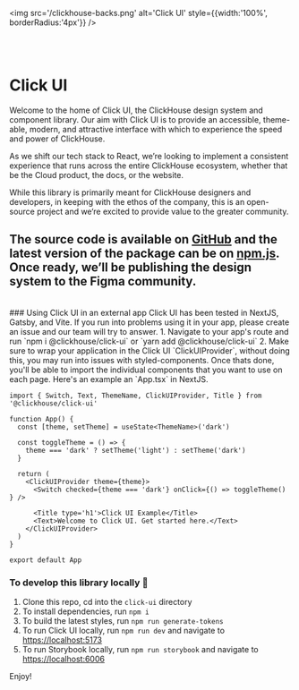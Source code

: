 
<img src='/clickhouse-backs.png' alt='Click UI' style={{width:'100%', borderRadius:'4px'}} />

<br /><br />

# Click UI
Welcome to the home of Click UI, the ClickHouse design system and component library. Our aim with Click UI is to provide an accessible, theme-able, modern, and attractive interface with which to experience the speed and power of ClickHouse.

As we shift our tech stack to React, we’re looking to implement a consistent experience that runs across the entire ClickHouse ecosystem, whether that be the Cloud product, the docs, or the website.

While this library is primarily meant for ClickHouse designers and developers, in keeping with the ethos of the company, this is an open-source project and we‘re excited to provide value to the greater community.

The source code is available on [GitHub](https://github.com/ClickHouse/click-ui) and the latest version of the package can be on [npm.js](https://www.npmjs.com/package/@clickhouse/click-ui). Once ready, we’ll be publishing the design system to the Figma community.
<br />
---
<br />
### Using Click UI in an external app
Click UI has been tested in NextJS, Gatsby, and Vite. If you run into problems using it in your app, please create an issue and our team will try to answer.
1. Navigate to your app's route and run
   `npm i @clickhouse/click-ui`
   or
   `yarn add @clickhouse/click-ui`
2. Make sure to wrap your application in the Click UI `ClickUIProvider`, without doing this, you may run into issues with styled-components. Once thats done, you'll be able to import the individual components that you want to use on each page. Here's an example an `App.tsx` in NextJS.

```
import { Switch, Text, ThemeName, ClickUIProvider, Title } from '@clickhouse/click-ui'

function App() {
  const [theme, setTheme] = useState<ThemeName>('dark')

  const toggleTheme = () => {
    theme === 'dark' ? setTheme('light') : setTheme('dark')
  }

  return (
    <ClickUIProvider theme={theme}>
      <Switch checked={theme === 'dark'} onClick={() => toggleTheme() } />

      <Title type='h1'>Click UI Example</Title>
      <Text>Welcome to Click UI. Get started here.</Text>
    </ClickUIProvider>
  )
}

export default App
```



### To develop this library locally 🚀
1. Clone this repo, cd into the `click-ui` directory
2. To install dependencies, run `npm i`
3. To build the latest styles, run `npm run generate-tokens`
4. To run Click UI locally, run `npm run dev` and navigate to [https://localhost:5173](https://localhost:5173)
5. To run Storybook locally, run `npm run storybook` and navigate to [https://localhost:6006](https://localhost:6006)

Enjoy!
